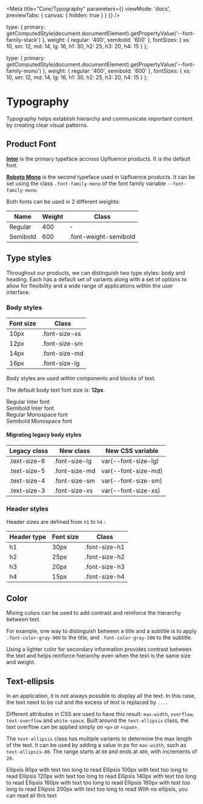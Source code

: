 
<Meta
  title="Core/Typography"
  parameters={{
    viewMode: 'docs',
    previewTabs: { canvas: { hidden: true } }
  }}
/>

  type: {
    primary: getComputedStyle(document.documentElement).getPropertyValue('--font-family-stack')
  },
  weight: {
    regular: '400',
    semibold: '600'
  },
  fontSizes: {
    xs: 10,
    sm: 12,
    md: 14,
    lg: 16,
    h1: 30,
    h2: 25,
    h3: 20,
    h4: 15
  }
};

  type: {
    primary: getComputedStyle(document.documentElement).getPropertyValue('--font-family-mono')
  },
  weight: {
    regular: '400',
    semibold: '600'
  },
  fontSizes: {
    xs: 10,
    sm: 12,
    md: 14,
    lg: 16,
    h1: 30,
    h2: 25,
    h3: 20,
    h4: 15
  }
};


# Typography

Typography helps establish hierarchy and communicate important content by
creating clear visual patterns.

## Product Font

**[Inter](https://fonts.google.com/specimen/Inter)** is the primary typeface accross Upfluence products. It is the default font.

**[Roboto Mono](https://fonts.google.com/specimen/Roboto+Mono)** is the second typeface used in Upfluence products.
It can be set using the class `.font-family-mono` of the font family variable `--font-family-mono`.

Both fonts can be used in 2 different weights:

| Name     | Weight | Class                 |
| -------- | ------ | --------------------- |
| Regular  | 400    | -                     |
| Semibold | 600    | .font-weight-semibold |

## Type styles

Throughout our products, we can distinguish two type styles: body and heading.
Each has a default set of variants along with a set of options to allow for
flexibility and a wide range of applications within the user interface.

### Body styles

<div class="fx-row fx-gap-px-30">
  <div>
    <table class="margin-bottom-px-30">
      <thead>
        <tr>
          <th>Font size</th>
          <th>Class</th>
        </tr>
      </thead>
      <tbody>
        <tr>
          <td>10px</td>
          <td>.font-size-xs</td>
        </tr>
        <tr>
          <td>12px</td>
          <td>.font-size-sm</td>
        </tr>
        <tr>
          <td>14px</td>
          <td>.font-size-md</td>
        </tr>
        <tr>
          <td>16px</td>
          <td>.font-size-lg</td>
        </tr>
      </tbody>
    </table>
  </div>
  <div>
    <p>Body styles are used within components and blocks of text.</p>
    <p>
      The default body text font size is: <strong>12px</strong>.
    </p>
  </div>
</div>

<div class="fx-row fx-gap-px-12">
  <div class="fx-1">
    <div class="fx-col">
      <span>Regular Inter font</span>
      <Typeset
        fontSizes={[typography.fontSizes.xs, typography.fontSizes.sm, typography.fontSizes.md, typography.fontSizes.lg]}
        fontWeight={typography.weight.regular}
        sampleText={SampleText}
        fontFamily={typography.type.primary}
      />
    </div>
  </div>
  <div class="fx-1">
    <div class="fx-col">
      <span>Semibold Inter font</span>
      <Typeset
        fontSizes={[typography.fontSizes.xs, typography.fontSizes.sm, typography.fontSizes.md, typography.fontSizes.lg]}
        fontWeight={typography.weight.semibold}
        sampleText={SampleText}
        fontFamily={typography.type.primary}
      />
    </div>
  </div>
</div>

<div class="fx-row fx-gap-px-12">
  <div class="fx-1">
    <div class="fx-col">
      <span>Regular Monospace font</span>
      <Typeset
        fontSizes={[
          monoTypography.fontSizes.xs,
          monoTypography.fontSizes.sm,
          monoTypography.fontSizes.md,
          monoTypography.fontSizes.lg
        ]}
        fontWeight={monoTypography.weight.regular}
        sampleText={SampleText}
        fontFamily={monoTypography.type.primary}
      />
    </div>
  </div>
  <div class="fx-1">
    <div class="fx-col">
      <span>Semibold Monospace font</span>
      <Typeset
        fontSizes={[
          monoTypography.fontSizes.xs,
          monoTypography.fontSizes.sm,
          monoTypography.fontSizes.md,
          monoTypography.fontSizes.lg
        ]}
        fontWeight={monoTypography.weight.semibold}
        sampleText={SampleText}
        fontFamily={monoTypography.type.primary}
      />
    </div>
  </div>
</div>

#### Migrating legacy body styles

<div class="margin-bottom-px-48">
  <table>
    <thead>
      <tr>
        <th>Legacy class</th>
        <th>New class</th>
        <th>New CSS variable</th>
      </tr>
    </thead>
    <tbody>
      <tr>
        <td>.text-size-6</td>
        <td>.font-size-lg</td>
        <td>var(--font-size-lg)</td>
      </tr>
      <tr>
        <td>.text-size-5</td>
        <td>.font-size-md</td>
        <td>var(--font-size-md)</td>
      </tr>
      <tr>
        <td>.text-size-4</td>
        <td>.font-size-sm</td>
        <td>var(--font-size-sm)</td>
      </tr>
      <tr>
        <td>.text-size-3</td>
        <td>.font-size-xs</td>
        <td>var(--font-size-xs)</td>
      </tr>
    </tbody>
  </table>
</div>

### Header styles

Header sizes are defined from `h1` to `h4` :

<div class="fx-row fx-gap-px-12">
  <div class="margin-top-px-12">
    <table>
      <thead>
        <tr>
          <th>Header type</th>
          <th>Font size</th>
          <th>Class</th>
        </tr>
      </thead>
      <tbody>
        <tr>
          <td>h1</td>
          <td>30px</td>
          <td>.font-size-h1</td>
        </tr>
        <tr>
          <td>h2</td>
          <td>25px</td>
          <td>.font-size-h2</td>
        </tr>
        <tr>
          <td>h3</td>
          <td>20px</td>
          <td>.font-size-h3</td>
        </tr>
        <tr>
          <td>h4</td>
          <td>15px</td>
          <td>.font-size-h4</td>
        </tr>
      </tbody>
    </table>
  </div>
  <div class="fx-1">
    <Typeset
      fontSizes={[
        Number(typography.fontSizes.h1),
        Number(typography.fontSizes.h2),
        Number(typography.fontSizes.h3),
        Number(typography.fontSizes.h4)
      ]}
      fontWeight={typography.weight.regular}
      sampleText={SampleText}
      fontFamily={typography.type.primary}
    />
  </div>
</div>

## Color

Mixing colors can be used to add contrast and reinforce the hierarchy between
text.

For example, one way to distinguish between a title and a subtitle is to apply
`.font-color-gray-900` to the title, and `.font-color-gray-500` to the subtitle.

Using a lighter color for secondary information provides contrast between the
text and helps reinforce hierarchy even when the text is the same size and
weight.

<ColorPalette>
  <ColorItem
    title="Gray 900"
    subtitle="This is the default text color and can be used for any content that does not have any particular hierarchy."
    colors={{
      '.font-color-gray-900 / var(--color-gray-900)': getComputedStyle(document.documentElement).getPropertyValue(
        '--color-gray-900'
      )
    }}
  />
  <ColorItem
    title="Gray 500"
    subtitle="This lighter color can be used to de-emphasize secondary content, sub-sections, labels, etc."
    colors={{
      '.font-color-gray-500 / var(--color-gray-500)': getComputedStyle(document.documentElement).getPropertyValue(
        '--color-gray-500'
      )
    }}
  />
  <ColorItem
    title="Gray 400"
    subtitle="Our lightest font color, usable when a 3rd level of hierarchy is needed"
    colors={{
      '.font-color-gray-400 / var(--color-gray-400)': getComputedStyle(document.documentElement).getPropertyValue(
        '--color-gray-400'
      )
    }}
  />
</ColorPalette>

## Text-ellipsis

In an application, it is not always possible to display all the text. In this case, the text need to be cut and the
excess of text is replaced by `...`.

Different attributes in CSS are used to have this result: `max-width`, `overflow`, `text-overflow` and
`white-space`. Built around the `text-ellipsis` class, the text overflow can be applied simply on `<p>` or `<span>`.

The `text-ellipsis` class has multiple variants to determine the max length of the text. It can be used by adding a value in px for `max-width`, such as `text-ellipsis-80`. The range starts at `80` and ends at `400`, with increments of `20`.

<Canvas>
  <div class="flex-column">
    <span class="text-ellipsis-80">Ellipsis 80px with text too long to read</span>
    <span class="text-ellipsis-100">Ellipsis 100px with text too long to read</span>
    <span class="text-ellipsis-120">Ellipsis 120px with text too long to read</span>
    <span class="text-ellipsis-140">Ellipsis 140px with text too long to read</span>
    <span class="text-ellipsis-160">Ellipsis 160px with text too long to read</span>
    <span class="text-ellipsis-180">Ellipsis 180px with text too long to read</span>
    <span class="text-ellipsis-200">Ellipsis 200px with text too long to read</span>
    <span>With no ellipsis, you can read all this text</span>
  </div>
</Canvas>
